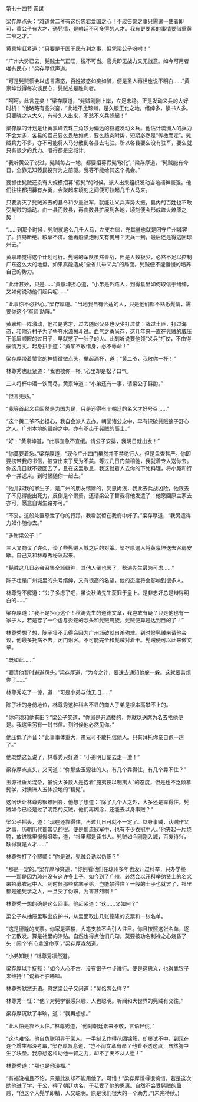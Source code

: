 

第七十四节 密谋

梁存厚点头：“难道黄二爷有这份忠君爱国之心！不过告警之事只需遣一使者即可，黄公子有大才，通髡情，是朝廷不可多得的人才。我有更要紧的事情要借重黄二爷之才。”

黄禀坤赶紧道：“只要是于国于民有利之事，但凭梁公子吩咐！”

“广州大势已去，髡贼士气正旺，锐不可当。官兵即无战力又无战意。如今可用者唯有民心！”梁存厚低声道。

“可是髡贼惯会以虚言蛊惑，百姓被惑如痴如醉，便是圣人再世也说不明白……”黄禀坤觉得每次谈民心，髡贼总是胜利者。

“呵呵。此言差矣！”梁存厚道，“髡贼刚刚上岸，立足未稳。正是发动义兵的大好时机！”他略略有些兴奋，“此地不比琼州，是久服王化之地，缙绅多，读书人多。只要晓之以大义，有带头人出来，不愁不义兵蜂起！”

梁存厚的计划是让黄禀坤去珠三角较为偏远的县城发动义兵。他估计澳洲人的兵力不会太多，各县的官员要么畏敌如虎，要么趋炎附势，短期必然是“传檄而定”。髡贼兵力不多，亦不可能将人马分散到各县去屯驻。所以各县要么没有驻军，要么就只有很少的兵力。唱得都是空城计。

“我听黄公子说过，髡贼每占一地，都要招募假髡‘敬化’，”梁存厚道，“髡贼能有今日，全靠无知莠民投奔为之前驱。我等不能给其这个机会。”

要抓住髡贼还没有大规模招募“假髡”的时候，派人出来组织发动当地缙绅豪强。他们往往都招募有乡勇，会聚起来顷刻之间便可拉起几千人马来。

只要消灭了髡贼派去的县令和少量驻军，就能让义兵声势大振，县内的百姓也不敢受髡贼的煽动。由一县而数县，再由数县扩展到各地，顷刻便会形成烽火燎原之势！

“……到那个时候，髡贼就这么几千人马，左支右绌，充其量也就是困守广州城罢了。贸易断绝。粮草不济。他再船坚炮利又有何用？天兵一到，最后还是得逃回琼州去。”

黄禀坤觉得这个计划可行。髡贼的军队虽然善战，但是人数极少，必然不足以控制广东这么大的地盘。如果真能造成“全省共举义兵”的局面。髡贼便不能慢慢的培养自己的势力。

“此计甚妙，只是……”黄禀坤担心道，“小弟是外路人，到得县里如何取信于缙绅，又如何说动他们起兵呢……”

“此事你不必担心。”梁存厚道。“当地我自有合适的人，只是他们都不熟悉髡情，需要你这个‘军师’助阵。”

黄禀坤一阵激动，他虽是秀才，过去随同父亲也没少打过仗：战过土匪，打过海盗，和附近村子为了争夺水源械斗过。血气之勇尚存，这几年来一直在髡贼的威压下低眉顺眼的过日子，早就憋了一肚子的火。此刻听说要他领“义兵”打仗，不由得豪情万丈。起身拱手道：“黄某不敢惜身，必不辱命！”

梁存厚带着赞赏的神情微微点头，举起酒杯，道：“黄二爷，我敬你一杯！”

林尊秀也赶紧道：“我也敬你一杯。”心里却是松了口气。

三人将杯中酒一饮而尽，黄禀坤道：“小弟还有一事，请梁公子斟酌。”

“但言无妨。”

“我等首起义兵固然是为国为民，只是还得有个朝廷的名义才好号召……”

“这个黄二爷不必担心，我自会派人去办。朝堂诸公之中，早有识破髡贼狼子野心之人。广州本地的缙绅之中。亦有不齿于髡贼的高士。”

“好！”黄禀坤道，“此事宜急不宜缓。请公子安排，我明日就出发！”

“你莫要着急。”梁存厚道，“现今广州四门虽然并不禁绝行人。但是盘查甚严。你即要携带我的书信，被查出来了反为不美。等过几日门禁稍弛，我就着专人送你去。你这几日就不要回去了，且在这里歇息，我这就着人去你的下处料理，将小厮和行李一并送来。到时候随你一起去。”

“他并非我的家生子，是广州的朋友馈赠的，受恩尚浅，我此去兵战凶险，他跟去了不见得能出死力，反倒是个累赘，还请梁公子替我将他发遣了：他愿回原主家去亦可，愿意自谋生路亦可。”

“不妥。这般处置恐泄了你的行踪。我看就留在我府中好了。”梁存厚道，“我另遣得力奴仆随你去。”

“多谢梁公子！”

三人又商议了许久，谈了些髡贼入城之后的对策。梁存厚遣人将黄禀坤送去客房安歇。自己又和林尊秀秘议起来。

“髡贼这几日必会召集全城缙绅，其他人倒也罢了，秋涛先生最为可虑……”

陈子壮是广州城里的头号缙绅，又有很高的名望，他的态度将会影响到很多人。

林尊秀不解道：“公子多虑了吧，虽说秋涛先生获罪于皇上。是非忠奸总是辩得明白的……”

梁存厚道：“我不是担心这个！秋涛先生的道德文章，我岂敢有疑？只是他也有一家子人，若是存了一个虚与委蛇的念头和髡贼周旋，髡贼便算是达到目的了！”

林尊秀想了想，陈子壮不见得会因为广州城破就自杀殉难。到时候髡贼来请他会议，他最多托病不去，闭门谢客。不可能完全和髡贼对着干。髡贼便可以此来做文章。

“既如此……”

“要请他暂时避避风头。”梁存厚道，“为今之计，要速去通知他躲一躲。这就要劳烦你了……”

林尊秀吃了一惊，道：“可是小弟与他无旧……”

陈子壮的身份地位，林尊秀这种科名不显的商人子弟是根本高攀不上的。

“你何须和他有旧？”梁公子笑道，“你家是开酒楼的，你就以送席为名去找他便是。我这里另有一封书信。到时候他必然见你。”

他压低了声音：“此事事体重大，愚兄可不敢托信他人。只有拜托你亲自跑一趟了。”

他既然这么说了，林尊秀只好道：“小弟明日便去走一遭！”

梁存厚点点头，又问道：“你那些玉源社的人，有几个靠得住，有几个靠不住？”

玉源社鱼龙混杂，虽说大多数人是抱着“施夷技以制夷人”的态度，但是也不乏倾慕髡学，对澳洲人五体投地的“精髡”。

这问话让林尊秀很难回答，他想了想道：“除了几个人之外，大多还是靠得住。髡贼如今已经是过了明路的反贼，他们再糊涂，还能去以身事贼？”

梁公子摇头，道：“现在还靠得住，再过几日可就不一定了。以身事贼，认贼作父之事，历朝历代都常见的很。便是那流寇军中，也有不少衣冠中人。”他夹起一片烧鸭，放进嘴里慢慢咀嚼，道，“社里都是读书人。髡贼如今刚刚入城，百废待兴，缺得就是人才……”

林尊秀打了个寒颤：“你是说，髡贼会诱以伪职？”

“那是一定的。”梁存厚冷笑道，“你别看他们在琼州多年也没开过科举，只办学塾――那是因为琼州没有这许多士子。如今到了广州，必然会以开科举纳贤士的名义来招募衣冠中人。到时候那些贫寒子弟，岂能禁得住？一般的士子也就罢了，社里都是通髡学之人，一旦受了伪职，为害甚烈啊！”

林尊秀一想的确是这么回事。他赶紧道：“这……又如何？”

梁公子从抽屉里取出皮护书，从里面取出几张德隆的支票和一张名单。

“这是德隆的支票。你家是酒楼，大笔支款不会引人注目。你且按照这张名单，逐个去散发。算是社里的津贴。自然也得点他们几句，莫要被功名利禄之心烧昏了头！闹个‘有心拿没命享’。”梁存厚森然道。

“小弟知晓！”林尊秀凛然道。

梁存厚以手抚额：“如今人心不古。没有银子寸步难行。便是这忠义，也得靠银子来维持！”说着不胜唏嘘。

林尊秀默然无语。忽然梁公子又问道：“吴佲怎么样？”

林尊秀一怔：“他？对髡学很感兴趣，人也聪明。听闻和大世界的髡贼有交往。”

梁存厚沉默了半晌，道：“我再想想。”

“此人怕是靠不太住。”林尊秀道，“他对朝廷素来不敬，言语轻佻。”

“这也难怪。他自负聪明异于常人，一手制艺作得花团锦簇，却屡试不中，到现在连个增生都没考取，”梁存厚叹息道，“岂不闻文章有命？他看不透这点，自然胸中生了块垒。我原想这科助他一臂之力，却不了天不从人愿！”

林尊秀道：“那也是他没福。”

“有福没福且不论，只是此刻却不能用他了。可惜！”梁存厚觉得很惋惜。若是这次助他进了学，于公，得了朝廷功名，于私受了他的恩惠。自然不会受髡贼的蛊惑，“他这个人髡学即精，人又聪明。原是我们很大的一个助力。”(未完待续。)

